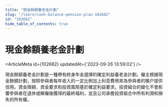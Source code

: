 ```yaml
---
title: "現金餘額養老金計劃"
slug: "/learn/cash-balance-pension-plan-102682"
id: "102682"
hide_table_of_contents: true
---
```



# 現金餘額養老金計劃

<ArticleMeta id={102682} updatedAt={'2023-09-26 13:59:02'} />
<div className='border-solid border-b border-t-0 my-4 border-[var(--ifm-color-gray-300)]' />

現金餘額養老金計劃是一種帶有終身年金選擇的確定利益養老金計劃。僱主根據現金餘額計劃，按照參與者每年收入的一定比例加上利息費用來為參與者的賬户提供信用。資金限額、資金要求和投資風險基於確定利益要求。投資組合的變化不會影響參與者在退休或解僱後獲得的最終福利，並且公司承擔投資組合中所有利潤和損失的所有權。
